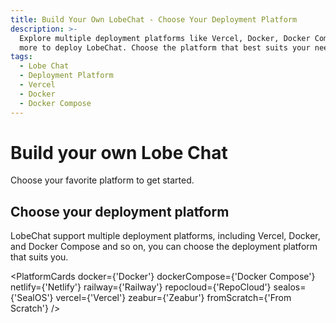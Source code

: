 ```yaml
---
title: Build Your Own LobeChat - Choose Your Deployment Platform
description: >-
  Explore multiple deployment platforms like Vercel, Docker, Docker Compose, and
  more to deploy LobeChat. Choose the platform that best suits your needs.
tags:
  - Lobe Chat
  - Deployment Platform
  - Vercel
  - Docker
  - Docker Compose
---
```


# Build your own Lobe Chat

Choose your favorite platform to get started.

## Choose your deployment platform

LobeChat support multiple deployment platforms, including Vercel, Docker, and Docker Compose and so on, you can choose the deployment platform that suits you.

<PlatformCards
  docker={'Docker'}
  dockerCompose={'Docker Compose'}
  netlify={'Netlify'}
  railway={'Railway'}
  repocloud={'RepoCloud'}
  sealos={'SealOS'}
  vercel={'Vercel'}
  zeabur={'Zeabur'}
  fromScratch={'From Scratch'}
/>
